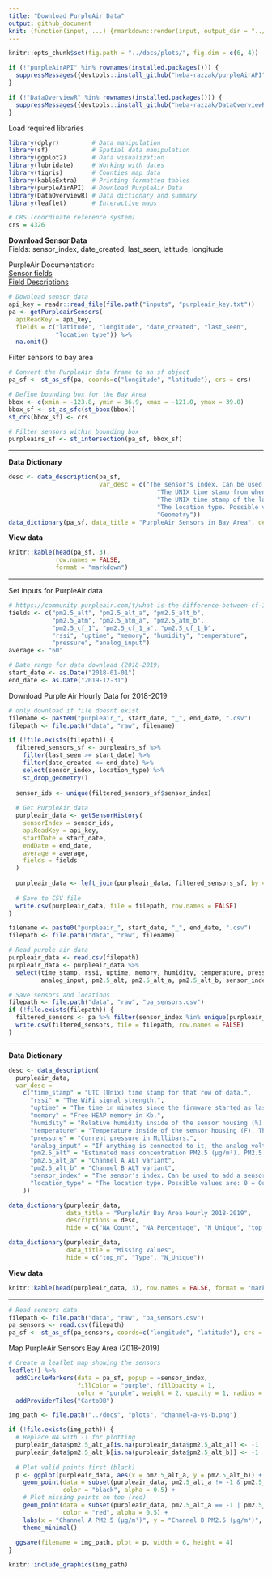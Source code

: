 ```yaml
---
title: "Download PurpleAir Data" 
output: github_document
knit: (function(input, ...) {rmarkdown::render(input, output_dir = "../docs", )})
---
```


```r
knitr::opts_chunk$set(fig.path = "../docs/plots/", fig.dim = c(6, 4))
```

```r
if (!"purpleAirAPI" %in% rownames(installed.packages())) {
  suppressMessages({devtools::install_github("heba-razzak/purpleAirAPI")})
}

if (!"DataOverviewR" %in% rownames(installed.packages())) {
  suppressMessages({devtools::install_github("heba-razzak/DataOverviewR")})
}
```

Load required libraries

```r
library(dplyr)         # Data manipulation
library(sf)            # Spatial data manipulation
library(ggplot2)       # Data visualization
library(lubridate)     # Working with dates
library(tigris)        # Counties map data
library(kableExtra)    # Printing formatted tables
library(purpleAirAPI)  # Download PurpleAir Data
library(DataOverviewR) # Data dictionary and summary
library(leaflet)       # Interactive maps
```

```r
# CRS (coordinate reference system)
crs = 4326
```

**Download Sensor Data**\
Fields: sensor_index, date_created, last_seen, latitude, longitude\

PurpleAir Documentation:\
[Sensor fields](https://api.purpleair.com/#api-sensors-get-sensor-data)\
[Field Descriptions](https://community.purpleair.com/t/api-history-fields-descriptions/4652)

```r
# Download sensor data
api_key = readr::read_file(file.path("inputs", "purpleair_key.txt"))
pa <- getPurpleairSensors(
  apiReadKey = api_key, 
  fields = c("latitude", "longitude", "date_created", "last_seen", 
             "location_type")) %>% 
  na.omit()
```

Filter sensors to bay area

```r
# Convert the PurpleAir data frame to an sf object
pa_sf <- st_as_sf(pa, coords=c("longitude", "latitude"), crs = crs)

# Define bounding box for the Bay Area
bbox <- c(xmin = -123.8, ymin = 36.9, xmax = -121.0, ymax = 39.0)
bbox_sf <- st_as_sfc(st_bbox(bbox))
st_crs(bbox_sf) <- crs

# Filter sensors within bounding box
purpleairs_sf <- st_intersection(pa_sf, bbox_sf)
```

---

**Data Dictionary**

```r
desc <- data_description(pa_sf, 
                         var_desc = c("The sensor's index. Can be used to add a sensor to a group or view its details.",
                                         "The UNIX time stamp from when the device was created.",
                                         "The UNIX time stamp of the last time the server received data from the device.",
                                         "The location type. Possible values are: 0 = Outside or 1 = Inside.",
                                         "Geometry"))
data_dictionary(pa_sf, data_title = "PurpleAir Sensors in Bay Area", descriptions = desc, hide = c("top_n", "NA_Percentage", "NA_Count", "n_unique"))
```

**View data**

```r
knitr::kable(head(pa_sf, 3),
             row.names = FALSE,
             format = "markdown")
```

---

Set inputs for PurpleAir data

```r
# https://community.purpleair.com/t/what-is-the-difference-between-cf-1-atm-and-alt/6442
fields <- c("pm2.5_alt", "pm2.5_alt_a", "pm2.5_alt_b",
            "pm2.5_atm", "pm2.5_atm_a", "pm2.5_atm_b", 
            "pm2.5_cf_1", "pm2.5_cf_1_a", "pm2.5_cf_1_b",
            "rssi", "uptime", "memory", "humidity", "temperature",
            "pressure", "analog_input")
average <- "60"

# Date range for data download (2018-2019)
start_date <- as.Date("2018-01-01")
end_date <- as.Date("2019-12-31")
```

Download Purple Air Hourly Data for 2018-2019

```r
# only download if file doesnt exist
filename <- paste0("purpleair_", start_date, "_", end_date, ".csv")
filepath <- file.path("data", "raw", filename)

if (!file.exists(filepath)) {
  filtered_sensors_sf <- purpleairs_sf %>% 
    filter(last_seen >= start_date) %>% 
    filter(date_created <= end_date) %>% 
    select(sensor_index, location_type) %>%
    st_drop_geometry()
  
  sensor_ids <- unique(filtered_sensors_sf$sensor_index)
  
  # Get PurpleAir data
  purpleair_data <- getSensorHistory(
    sensorIndex = sensor_ids,
    apiReadKey = api_key,
    startDate = start_date,
    endDate = end_date,
    average = average,
    fields = fields
  )
  
  purpleair_data <- left_join(purpleair_data, filtered_sensors_sf, by = "sensor_index")
  
  # Save to CSV file
  write.csv(purpleair_data, file = filepath, row.names = FALSE)
}
```

```r
filename <- paste0("purpleair_", start_date, "_", end_date, ".csv")
filepath <- file.path("data", "raw", filename)

# Read purple air data
purpleair_data <- read.csv(filepath)
purpleair_data <- purpleair_data %>% 
  select(time_stamp, rssi, uptime, memory, humidity, temperature, pressure,
         analog_input, pm2.5_alt, pm2.5_alt_a, pm2.5_alt_b, sensor_index, location_type)
```

```r
# Save sensors and locations
filepath <- file.path("data", "raw", "pa_sensors.csv")
if (!file.exists(filepath)) {
  filtered_sensors <- pa %>% filter(sensor_index %in% unique(purpleair_data$sensor_index))
  write.csv(filtered_sensors, file = filepath, row.names = FALSE)
}
```

---

**Data Dictionary**

```r
desc <- data_description(
  purpleair_data,
  var_desc = 
    c("time_stamp" = "UTC (Unix) time stamp for that row of data.",
      "rssi" = "The WiFi signal strength.",
      "uptime" = "The time in minutes since the firmware started as last reported by the sensor.",
      "memory" = "Free HEAP memory in Kb.",
      "humidity" = "Relative humidity inside of the sensor housing (%). This matches the 'Raw Humidity' map layer and on average is 4% lower than ambient conditions. Null if not equipped.",
      "temperature" = "Temperature inside of the sensor housing (F). This matches the 'Raw Temperature' map layer and on average is 8°F higher than ambient conditions. Null if not equipped.",
      "pressure" = "Current pressure in Millibars.",
      "analog_input" = "If anything is connected to it, the analog voltage on ADC input of the PurpleAir sensor control board.",
      "pm2.5_alt" = "Estimated mass concentration PM2.5 (µg/m³). PM2.5 are fine particulates with a diameter of fewer than 2.5 microns. ALT Formula for estimation.",
      "pm2.5_alt_a" = "Channel A ALT variant",
      "pm2.5_alt_b" = "Channel B ALT variant",
      "sensor_index" = "The sensor's index. Can be used to add a sensor to a group or view its details.",
      "location_type" = "The location type. Possible values are: 0 = Outside or 1 = Inside."
    ))

data_dictionary(purpleair_data, 
                data_title = "PurpleAir Bay Area Hourly 2018-2019", 
                descriptions = desc,
                hide = c("NA_Count", "NA_Percentage", "N_Unique", "top_n"))
```

```r
data_dictionary(purpleair_data, 
                data_title = "Missing Values",
                hide = c("top_n", "Type", "N_Unique"))
```


**View data**

```r
knitr::kable(head(purpleair_data, 3), row.names = FALSE, format = "markdown")
```

---

```r
# Read sensors data
filepath <- file.path("data", "raw", "pa_sensors.csv")
pa_sensors <- read.csv(filepath)
pa_sf <- st_as_sf(pa_sensors, coords=c("longitude", "latitude"), crs = crs)
```

Map PurpleAir Sensors Bay Area (2018-2019)

```r
# Create a leaflet map showing the sensors
leaflet() %>%
  addCircleMarkers(data = pa_sf, popup = ~sensor_index,
                   fillColor = "purple", fillOpacity = 1,
                   color = "purple", weight = 2, opacity = 1, radius = 1) %>%
  addProviderTiles("CartoDB")
```

```r
img_path <- file.path("../docs", "plots", "channel-a-vs-b.png")

if (!file.exists(img_path)) {
  # Replace NA with -1 for plotting
  purpleair_data$pm2.5_alt_a[is.na(purpleair_data$pm2.5_alt_a)] <- -1
  purpleair_data$pm2.5_alt_b[is.na(purpleair_data$pm2.5_alt_b)] <- -1
  
  # Plot valid points first (black)
  p <- ggplot(purpleair_data, aes(x = pm2.5_alt_a, y = pm2.5_alt_b)) +
    geom_point(data = subset(purpleair_data, pm2.5_alt_a != -1 & pm2.5_alt_b != -1), 
               color = "black", alpha = 0.5) +
    # Plot missing points on top (red)
    geom_point(data = subset(purpleair_data, pm2.5_alt_a == -1 | pm2.5_alt_b == -1), 
               color = "red", alpha = 0.5) +
    labs(x = "Channel A PM2.5 (µg/m³)", y = "Channel B PM2.5 (µg/m³)", title = "PM2.5 Channel A vs B") +
    theme_minimal()
  
  ggsave(filename = img_path, plot = p, width = 6, height = 4)
}

knitr::include_graphics(img_path)
```

